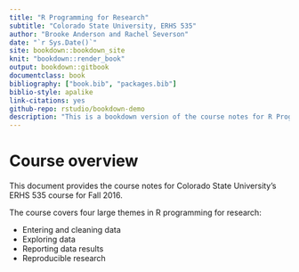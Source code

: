 ```yaml
--- 
title: "R Programming for Research"
subtitle: "Colorado State University, ERHS 535"
author: "Brooke Anderson and Rachel Severson"
date: "`r Sys.Date()`"
site: bookdown::bookdown_site
knit: "bookdown::render_book"
output: bookdown::gitbook
documentclass: book
bibliography: ["book.bib", "packages.bib"]
biblio-style: apalike
link-citations: yes
github-repo: rstudio/bookdown-demo
description: "This is a bookdown version of the course notes for R Programming for Research, Colorado State University, Fall 2016."
---
```


# Course overview

This document provides the course notes for Colorado State University's ERHS 535 course for Fall 2016. 

The course covers four large themes in R programming for research:

- Entering and cleaning data
- Exploring data
- Reporting data results
- Reproducible research